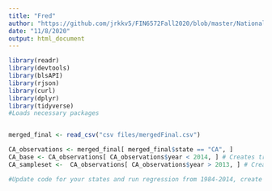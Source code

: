 ```yaml
---
title: "Fred"
author: "https://github.com/jrkkv5/FIN6572Fall2020/blob/master/National%20Debt/importNationalDebt.Rmd"
date: "11/8/2020"
output: html_document
---
```


``` r
library(readr)
library(devtools)
library(blsAPI)
library(rjson)
library(curl)
library(dplyr)
library(tidyverse)
#Loads necessary packages


merged_final <- read_csv("csv files/mergedFinal.csv")

CA_observations <- merged_final[ merged_final$state == "CA", ]
CA_base <- CA_observations[ CA_observations$year < 2014, ] # Creates training set for model
CA_sampleset <-  CA_observations[ CA_observations$year > 2013, ] # Creates set to test model

#Update code for your states and run regression from 1984-2014, create some basic plots, etc.

```